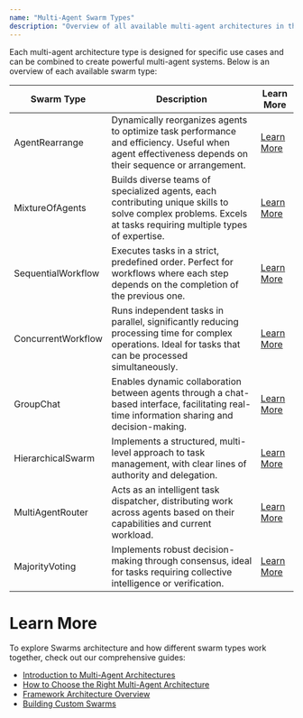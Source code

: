 ```yaml
---
name: "Multi-Agent Swarm Types"
description: "Overview of all available multi-agent architectures in the Swarms API, each designed for specific use cases and workflows"
---
```


Each multi-agent architecture type is designed for specific use cases and can be combined to create powerful multi-agent systems. Below is an overview of each available swarm type:

| Swarm Type           | Description                                                                  | Learn More |
|----------------------|------------------------------------------------------------------------------|------------|
| AgentRearrange       | Dynamically reorganizes agents to optimize task performance and efficiency. Useful when agent effectiveness depends on their sequence or arrangement. | [Learn More](agent_rearrange.mdx) |
| MixtureOfAgents      | Builds diverse teams of specialized agents, each contributing unique skills to solve complex problems. Excels at tasks requiring multiple types of expertise. | [Learn More](mixture_of_agents.mdx) |
| SequentialWorkflow   | Executes tasks in a strict, predefined order. Perfect for workflows where each step depends on the completion of the previous one. | [Learn More](sequential_workflow.mdx) |
| ConcurrentWorkflow   | Runs independent tasks in parallel, significantly reducing processing time for complex operations. Ideal for tasks that can be processed simultaneously. | [Learn More](concurrent_workflow.mdx) |
| GroupChat            | Enables dynamic collaboration between agents through a chat-based interface, facilitating real-time information sharing and decision-making. | [Learn More](group_chat.mdx) |
| HierarchicalSwarm    | Implements a structured, multi-level approach to task management, with clear lines of authority and delegation. | [Learn More](hierarchical_swarm.mdx) |
| MultiAgentRouter     | Acts as an intelligent task dispatcher, distributing work across agents based on their capabilities and current workload. | [Learn More](multi_agent_router.mdx) |
| MajorityVoting       | Implements robust decision-making through consensus, ideal for tasks requiring collective intelligence or verification. | [Learn More](majority_voting.mdx) |


# Learn More

To explore Swarms architecture and how different swarm types work together, check out our comprehensive guides:

- [Introduction to Multi-Agent Architectures](/swarms/concept/swarm_architectures)
- [How to Choose the Right Multi-Agent Architecture](/swarms/concept/how_to_choose_swarms)
- [Framework Architecture Overview](/swarms/concept/framework_architecture)
- [Building Custom Swarms](/swarms/structs/custom_swarm)
